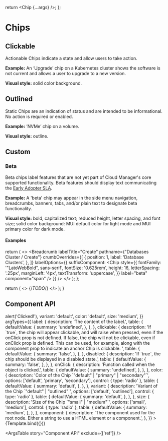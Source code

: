 
<Meta title="Elements/Chips" component={Chip} />

  return <Chip {...args} />;
};

# Chips

<Canvas>
  <Story name="Default">
    <Chip label="Chip" />
  </Story>
</Canvas>

## Clickable

Actionable Chips indicate a state and allow users to take action.

**Example:** An ‘Upgrade’ chip on a Kubernetes cluster shows the software is not current and allows a user to upgrade to a new version.

**Visual style:** solid color background.

<Canvas>
  <Story name="Clickable">
    <Chip label="Upgrade" clickable />
  </Story>
</Canvas>

## Outlined

Static Chips are an indication of status and are intended to be informational.
No action is required or enabled.

**Example:** ‘NVMe’ chip on a volume.

**Visual style:** outline.

<Canvas>
  <Story name="Outlined">
    <Chip label="Chip" variant="outlined" />
  </Story>
</Canvas>

## Custom

<Canvas>
  <Story name="Custom">
    <Chip
      label="NVMe"
      variant="outlined"
      outlineColor="green"
      size="small"
    />
    <Chip
      label="beta"
      style={{
        fontFamily: '"LatoWebBold", sans-serif',
        fontSize: '0.625rem',
        height: 16,
        letterSpacing: '.25px',
        textTransform: 'uppercase',
      }}
    />
  </Story>
</Canvas>

### Beta

Beta chips label features that are not yet part of Cloud Manager's core supported functionality. Beta features should display text communicating the [Early Adopter SLA](https://www.linode.com/legal-eatp/).

**Example:** A 'beta' chip may appear in the side menu navigation, breadcrumbs, banners, tabs, and/or plain text to designate beta functionality.

**Visual style:** bold, capitalized text; reduced height, letter spacing, and font size; solid color background: MUI default color for light mode and MUI primary color for dark mode.

#### Examples

<Canvas>
  <Story name="Beta">
    <BreadcrumbBetaExample />
  </Story>
</Canvas>

  return (
    <>
      <Breadcrumb
        labelTitle="Create"
        pathname={"Databases Cluster / Create"}
        crumbOverrides={[
          {
            position: 1,
            label: 'Database Clusters',
          },
        ]}
        labelOptions={{
          suffixComponent:
            <Chip style={{
              fontFamily: '"LatoWebBold", sans-serif',
              fontSize: '0.625rem',
              height: 16,
              letterSpacing: '.25px',
              marginLeft: '4px',
              textTransform: 'uppercase',
            }}
            label="beta" component="span" />
        }}
      />
    </>
  );
};

  return (
    <>
       <PrimaryNav /> {/*TODO*/}
    </>
  );
}


## Component API

<Canvas>
  <Story
    name="Component API"
    args={{
      label: 'Chip',
      clickable: false,
      disabled: false,
      onClick: () => alert('Clicked!'),
      variant: 'default',
      color: 'default',
      size: 'medium',
    }}
    argTypes={{
      label: {
        description: 'The content of the label.',
        table: {
          defaultValue: {
            summary: 'undefined',
          },
        },
      },
      clickable: {
        description:
          'If `true`, the chip will appear clickable, and will raise when pressed, even if the onClick prop is not defined. If false, the chip will not be clickable, even if onClick prop is defined. This can be used, for example, along with the component prop to indicate an anchor Chip is clickable.  ',
        table: {
          defaultValue: {
            summary: 'false',
          },
        },
      },
      disabled: {
        description:
          'If `true`, the chip should be displayed in a disabled state.',
        table: {
          defaultValue: {
            summary: 'false',
          },
        },
      },
      onClick: {
        description: 'Function called when the object is clicked.',
        table: {
          defaultValue: {
            summary: 'undefined',
          },
        },
      },
      color: {
        description: 'Color of the Chip `"default" | "primary" | "secondary"`',
        options: ['default', 'primary', 'secondary'],
        control: { type: 'radio' },
        table: {
          defaultValue: {
            summary: 'default',
          },
        },
      },
      variant: {
        description: 'Variant of the Chip `"default" | "outlined"`',
        options: ['default', 'outlined'],
        control: { type: 'radio' },
        table: {
          defaultValue: {
            summary: 'default',
          },
        },
      },
      size: {
        description: 'Size of the Chip `"small" | "medium"`',
        options: ['small', 'medium'],
        control: { type: 'radio' },
        table: {
          defaultValue: {
            summary: 'medium',
          },
        },
      },
      component: {
        description:
          'The component used for the root node. Either a string to use a HTML element or a component.',
      },
    }}
  >
    {Template.bind({})}
  </Story>
</Canvas>

<ArgsTable story="Component API"  exclude={['ref']} />